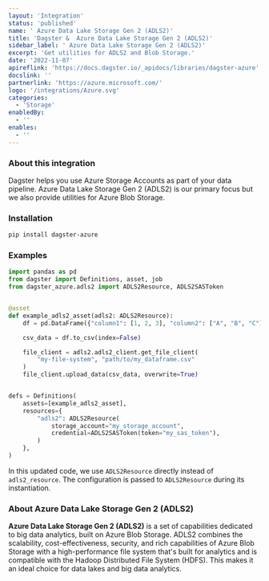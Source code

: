 ```yaml
---
layout: 'Integration'
status: 'published'
name: ' Azure Data Lake Storage Gen 2 (ADLS2)'
title: 'Dagster &  Azure Data Lake Storage Gen 2 (ADLS2)'
sidebar_label: ' Azure Data Lake Storage Gen 2 (ADLS2)'
excerpt: 'Get utilities for ADLS2 and Blob Storage.'
date: '2022-11-07'
apireflink: 'https://docs.dagster.io/_apidocs/libraries/dagster-azure'
docslink: ''
partnerlink: 'https://azure.microsoft.com/'
logo: '/integrations/Azure.svg'
categories:
  - 'Storage'
enabledBy:
  - ''
enables:
  - ''
---
```


### About this integration

Dagster helps you use Azure Storage Accounts as part of your data pipeline. Azure Data Lake Storage Gen 2 (ADLS2) is our primary focus but we also provide utilities for Azure Blob Storage.

### Installation

```bash
pip install dagster-azure
```

### Examples

```python
import pandas as pd
from dagster import Definitions, asset, job
from dagster_azure.adls2 import ADLS2Resource, ADLS2SASToken


@asset
def example_adls2_asset(adls2: ADLS2Resource):
    df = pd.DataFrame({"column1": [1, 2, 3], "column2": ["A", "B", "C"]})

    csv_data = df.to_csv(index=False)

    file_client = adls2.adls2_client.get_file_client(
        "my-file-system", "path/to/my_dataframe.csv"
    )
    file_client.upload_data(csv_data, overwrite=True)


defs = Definitions(
    assets=[example_adls2_asset],
    resources={
        "adls2": ADLS2Resource(
            storage_account="my_storage_account",
            credential=ADLS2SASToken(token="my_sas_token"),
        )
    },
)
```

In this updated code, we use `ADLS2Resource` directly instead of `adls2_resource`. The configuration is passed to `ADLS2Resource` during its instantiation.

### About Azure Data Lake Storage Gen 2 (ADLS2)

**Azure Data Lake Storage Gen 2 (ADLS2)** is a set of capabilities dedicated to big data analytics, built on Azure Blob Storage. ADLS2 combines the scalability, cost-effectiveness, security, and rich capabilities of Azure Blob Storage with a high-performance file system that's built for analytics and is compatible with the Hadoop Distributed File System (HDFS). This makes it an ideal choice for data lakes and big data analytics.
